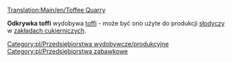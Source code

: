 [[Translation:Main/en/Toffee Quarry]]{{en/-}}
{{pl/Przedsiębiorstwa|image=ToffeeQuarry.png
|name=Odkrywka toffi
|climates=[[Main/en/Klimat/Pl#Zabawkowy]]
|accepts=Nic
|produces=[[Main/pl/Toffi|Toffi]]
}}

'''Odkrywka toffi''' wydobywa [[Main/pl/Toffi|toffi]] - może być ono użyte do produkcji [[Main/pl/Słodycze|słodyczy]] w [[Main/pl/Zakłady cukiernicze|zakładach cukierniczych]].

{{pl/Navbox Industries}}

[[Category:pl/Przedsiębiorstwa wydobywcze/produkcyjne]]
[[Category:pl/Przedsiębiorstwa zabawkowe]]